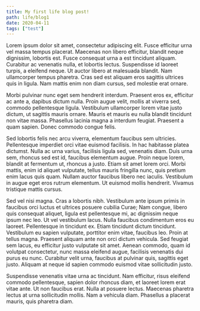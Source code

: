 ```yaml
---
title: My first life blog post!
path: life/blog1
date: 2020-04-11
tags: ["test"]
---
```


Lorem ipsum dolor sit amet, consectetur adipiscing elit. Fusce efficitur urna vel massa tempus placerat. Maecenas non libero efficitur, blandit neque dignissim, lobortis est. Fusce consequat urna a est tincidunt aliquam. Curabitur ac venenatis nulla, et lobortis lectus. Suspendisse id laoreet turpis, a eleifend neque. Ut auctor libero at malesuada blandit. Nam ullamcorper tempus pharetra. Cras sed est aliquam eros sagittis ultrices quis in ligula. Nam mattis enim non diam cursus, sed molestie erat ornare.

Morbi pulvinar nunc eget sem hendrerit interdum. Praesent eros ex, efficitur ac ante a, dapibus dictum nulla. Proin augue velit, mollis at viverra sed, commodo pellentesque ligula. Vestibulum ullamcorper lorem vitae justo dictum, ut sagittis mauris ornare. Mauris et mauris eu nulla blandit tincidunt non vitae massa. Phasellus lacinia magna a interdum feugiat. Praesent a quam sapien. Donec commodo congue felis.

Sed lobortis felis nec arcu viverra, elementum faucibus sem ultricies. Pellentesque imperdiet orci vitae euismod facilisis. In hac habitasse platea dictumst. Nulla ac urna varius, facilisis ligula sed, venenatis diam. Duis urna sem, rhoncus sed est id, faucibus elementum augue. Proin neque lorem, blandit at fermentum ut, rhoncus a justo. Etiam sit amet lorem orci. Morbi mattis, enim id aliquet vulputate, tellus mauris fringilla nunc, quis pretium enim lacus quis quam. Nullam auctor faucibus libero nec iaculis. Vestibulum in augue eget eros rutrum elementum. Ut euismod mollis hendrerit. Vivamus tristique mattis cursus.

Sed vel nisi magna. Cras a lobortis nibh. Vestibulum ante ipsum primis in faucibus orci luctus et ultrices posuere cubilia Curae; Nam congue, libero quis consequat aliquet, ligula est pellentesque mi, ac dignissim neque ipsum nec leo. Ut vel vestibulum lacus. Nulla faucibus condimentum eros eu laoreet. Pellentesque in tincidunt ex. Etiam tincidunt dictum tincidunt. Vestibulum eu sapien vulputate, porttitor enim vitae, faucibus leo. Proin at tellus magna. Praesent aliquam ante non orci dictum vehicula. Sed feugiat sem lacus, eu efficitur justo vulputate sit amet. Aenean commodo, quam id volutpat consectetur, nunc massa eleifend augue, facilisis venenatis dui purus eu nunc. Curabitur velit urna, faucibus at pulvinar quis, sagittis eget justo. Aliquam at neque id sapien commodo euismod vitae sollicitudin justo.

Suspendisse venenatis vitae urna ac tincidunt. Nam efficitur, risus eleifend commodo pellentesque, sapien dolor rhoncus diam, et laoreet lorem erat vitae ante. Ut non faucibus erat. Nulla at posuere lectus. Maecenas pharetra lectus at urna sollicitudin mollis. Nam a vehicula diam. Phasellus a placerat mauris, quis pharetra diam.